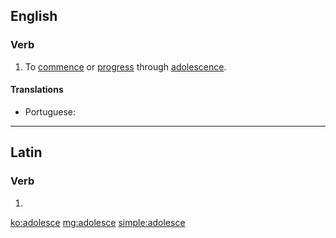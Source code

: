 ==English==

===Verb===
{{en-verb|adolesces|adolescing|adolesced|adolesced}}

# To [[commence]] or [[progress]] through [[adolescence]].

====Translations====
{{trans-top|commence or progress through adolescence}}
* Portuguese: {{t|pt|adolescer}}
{{trans-mid}}
{{trans-bottom}}

----

==Latin==

===Verb===
{{la-verb-form|adolesce}}

# {{inflection of|adolescō||2|s|pres|actv|impr|lang=la}}

[[ko:adolesce]]
[[mg:adolesce]]
[[simple:adolesce]]